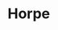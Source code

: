 
# Horpe
<ProjectDetails
  region="Stormlands"
  house="House Horpe"
  type="Castle"
  status="Completed"
  warp="/warp horpe"
  projectLead="wazgamer"
  dateStarted="2014-12-01T08:00:00+00:00"
  dateCompleted="2014-12-01T08:00:00+00:00"
/>
